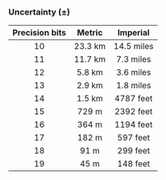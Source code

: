 ### Uncertainty (±)

| Precision bits | Metric  |  Imperial  |
| :------------: | :-----: | :--------: |
|       10       | 23.3 km | 14.5 miles |
|       11       | 11.7 km | 7.3 miles  |
|       12       | 5.8 km  | 3.6 miles  |
|       13       | 2.9 km  | 1.8 miles  |
|       14       | 1.5 km  | 4787 feet  |
|       15       |  729 m  | 2392 feet  |
|       16       |  364 m  | 1194 feet  |
|       17       |  182 m  |  597 feet  |
|       18       |  91 m   |  299 feet  |
|       19       |  45 m   |  148 feet  |
